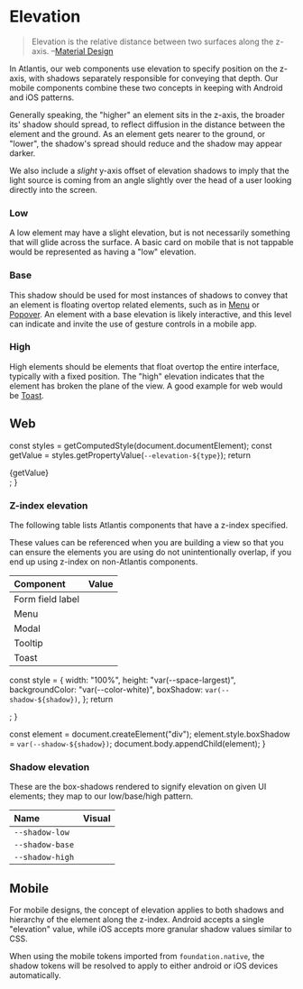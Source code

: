
<Meta title="Design/Elevations" />

# Elevation

> Elevation is the relative distance between two surfaces along the z-axis.
> –[Material Design](https://material.io/design/environment/elevation.html)

In Atlantis, our web components use elevation to specify position on the z-axis,
with shadows separately responsible for conveying that depth. Our mobile
components combine these two concepts in keeping with Android and iOS patterns.

Generally speaking, the "higher" an element sits in the z-axis, the broader its'
shadow should spread, to reflect diffusion in the distance between the element
and the ground. As an element gets nearer to the ground, or "lower", the
shadow's spread should reduce and the shadow may appear darker.

We also include a _slight_ y-axis offset of elevation shadows to imply that the
light source is coming from an angle slightly over the head of a user looking
directly into the screen.

### Low

<Example of="low" />

A low element may have a slight elevation, but is not necessarily something that
will glide across the surface. A basic card on mobile that is not tappable would
be represented as having a "low" elevation.

### Base

<Example of="base" />

This shadow should be used for most instances of shadows to convey that an
element is floating overtop related elements, such as in
[Menu](../?path=/docs/components-navigation-menu--docs) or
[Popover](../?path=/docs/components-overlays-popover--docs). An element with a
base elevation is likely interactive, and this level can indicate and invite the
use of gesture controls in a mobile app.

### High

<Example of="high" />

High elements should be elements that float overtop the entire interface,
typically with a fixed position. The "high" elevation indicates that the element
has broken the plane of the view. A good example for web would be
[Toast](../?path=/docs/components-status-and-feedback-toast--docs).

## Web

  const styles = getComputedStyle(document.documentElement);
  const getValue = styles.getPropertyValue(`--elevation-${type}`);
  return <div>{getValue}</div>;
}

### Z-index elevation

The following table lists Atlantis components that have a z-index specified.

These values can be referenced when you are building a view so that you can
ensure the elements you are using do not unintentionally overlap, if you end up
using z-index on non-Atlantis components.

| Component        | Value                  |
| :--------------- | :--------------------- |
| Form field label | <Value of="base" />    |
| Menu             | <Value of="menu" />    |
| Modal            | <Value of="modal" />   |
| Tooltip          | <Value of="tooltip" /> |
| Toast            | <Value of="toast" />   |

  const style = {
    width: "100%",
    height: "var(--space-largest)",
    backgroundColor: "var(--color-white)",
    boxShadow: `var(--shadow-${shadow})`,
  };
  return <div style={style} />;
}

  const element = document.createElement("div");
  element.style.boxShadow = `var(--shadow-${shadow})`;
  document.body.appendChild(element);
}

### Shadow elevation

These are the box-shadows rendered to signify elevation on given UI elements;
they map to our low/base/high pattern.

| Name            | Visual                |
| :-------------- | :-------------------- |
| `--shadow-low`  | <Example of="low" />  |
| `--shadow-base` | <Example of="base" /> |
| `--shadow-high` | <Example of="high" /> |

## Mobile

For mobile designs, the concept of elevation applies to both shadows and
hierarchy of the element along the z-index. Android accepts a single "elevation"
value, while iOS accepts more granular shadow values similar to CSS.

When using the mobile tokens imported from `foundation.native`, the shadow
tokens will be resolved to apply to either android or iOS devices automatically.
